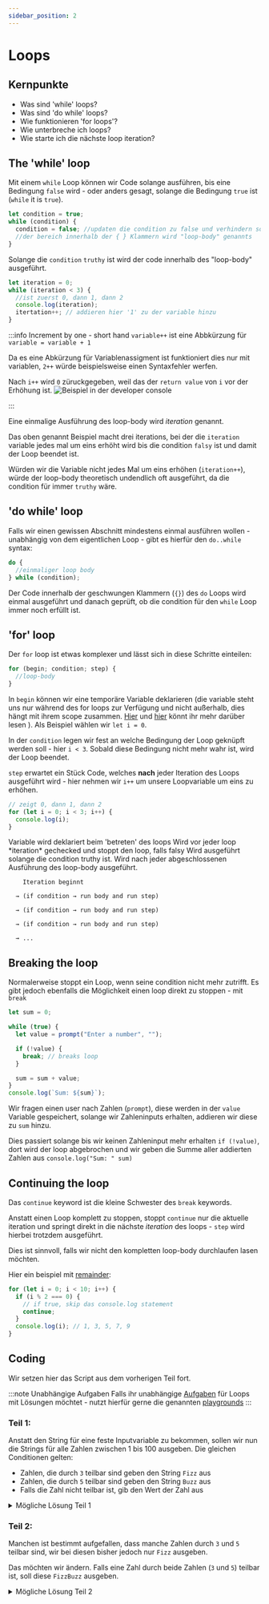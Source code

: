 ```yaml
---
sidebar_position: 2
---
```



# Loops

## Kernpunkte

- Was sind 'while' loops?
- Was sind 'do while' loops?
- Wie funktionieren 'for loops'?
- Wie unterbreche ich loops?
- Wie starte ich die nächste loop iteration?

## The 'while' loop

Mit einem `while` Loop können wir Code solange ausführen, bis eine Bedingung `false` wird - oder anders gesagt, solange die Bedingung `true` ist (`while` it is `true`).

```js
let condition = true;
while (condition) {
  condition = false; //updaten die condition zu false und verhindern so eine loop wiederholung
  //der bereich innerhalb der { } Klammern wird "loop-body" genannts
}
```

Solange die `condition` `truthy` ist wird der code innerhalb des "loop-body" ausgeführt.

```js
let iteration = 0;
while (iteration < 3) {
  //ist zuerst 0, dann 1, dann 2
  console.log(iteration);
  itertation++; // addieren hier '1' zu der variable hinzu
}
```

:::info Increment by one - short hand
`variable++` ist eine Abbkürzung für `variable = variable + 1`

Da es eine Abkürzung für Variablenassigment ist funktioniert dies nur mit variablen, `2++` würde beispielsweise einen Syntaxfehler werfen.

Nach `i++` wird `0` züruckgegeben, weil das der `return value` von `i` vor der Erhöhung ist.
![Beispiel in der developer console](../../static/screenshots/console-increment.png)

:::

Eine einmalige Ausführung des loop-body wird _iteration_ genannt.

Das oben genannt Beispiel macht drei iterations, bei der die `iteration` variable jedes mal um eins
erhöht wird bis die condition `falsy` ist und damit der Loop beendet ist.

Würden wir die Variable nicht jedes Mal um eins erhöhen (`iteration++`), würde der loop-body
theoretisch undendlich oft ausgeführt, da die condition für immer `truthy` wäre.

## 'do while' loop

Falls wir einen gewissen Abschnitt mindestens einmal ausführen wollen - unabhängig von dem eigentlichen Loop - gibt es hierfür den `do..while` syntax:

```js
do {
  //einmaliger loop body
} while (condition);
```

Der Code innerhalb der geschwungen Klammern (`{}`) des `do` Loops wird einmal ausgeführt
und danach geprüft, ob die condition für den `while` Loop immer noch erfüllt ist.

## 'for' loop

Der `for` loop ist etwas komplexer und lässt sich in diese Schritte einteilen:

```js
for (begin; condition; step) {
  //loop-body
}
```

In `begin` können wir eine temporäre Variable deklarieren (die variable steht uns nur während des
for loops zur Verfügung und nicht außerhalb, dies hängt mit ihrem scope zusammen. [Hier](https://www.w3schools.com/js/js_scope.asp) und [hier](https://javascript.info/closure) könnt ihr mehr
darüber lesen ). Als Beispiel wählen wir `let i = 0`.

In der `condition` legen wir fest an welche Bedingung der Loop geknüpft werden soll  - hier `i < 3`. Sobald diese Bedingung nicht mehr wahr ist, wird der Loop beendet.

`step` erwartet ein Stück Code, welches **nach** jeder Iteration des Loops ausgeführt wird - hier nehmen wir `i++` um unsere Loopvariable um eins zu erhöhen.

```js
// zeigt 0, dann 1, dann 2
for (let i = 0; i < 3; i++) {
  console.log(i);
}
```

<Tabs>
  <TabItem value="begin" label="begin" default>
    Variable wird deklariert beim 'betreten' des loops
  </TabItem>
  <TabItem value=" condition" label="condition" default>
    Wird vor jeder loop *iteration* gechecked und stoppt den loop, falls falsy
  </TabItem>
  <TabItem value="loop-body" label="loop-body" default>
    Wird ausgeführt solange die condition truthy ist.
  </TabItem>
  <TabItem value="step" label="step" default>
    Wird nach jeder abgeschlossenen Ausführung des loop-body ausgeführt.
  </TabItem>
  <TabItem value='ablauf' label='Visueller Ablauf' default>

        Iteration beginnt

      → (if condition → run body and run step)

      → (if condition → run body and run step)

      → (if condition → run body and run step)

      → ...

  </TabItem>
</Tabs>

## Breaking the loop

Normalerweise stoppt ein Loop, wenn seine condition nicht mehr zutrifft.
Es gibt jedoch ebenfalls die Möglichkeit einen loop direkt zu stoppen - mit `break`

```js
let sum = 0;

while (true) {
  let value = prompt("Enter a number", "");

  if (!value) {
    break; // breaks loop
  }

  sum = sum + value;
}
console.log(`Sum: ${sum}`);
```

Wir fragen einen user nach Zahlen (`prompt`), diese werden in der `value` Variable gespeichert,
solange wir Zahleninputs erhalten, addieren wir diese zu `sum` hinzu.

Dies passiert solange bis wir keinen Zahleninput mehr erhalten `if (!value)`, dort wird
der loop abgebrochen und wir geben die Summe aller addierten Zahlen aus `console.log("Sum: " sum)`

## Continuing the loop

Das `continue` keyword ist die kleine Schwester des `break` keywords.

Anstatt einen Loop komplett zu stoppen, stoppt `continue` nur die aktuelle iteration und springt direkt in die nächste _iteration_ des loops - `step`
wird hierbei trotzdem ausgeführt.

Dies ist sinnvoll, falls wir nicht den kompletten loop-body durchlaufen lasen möchten.

Hier ein beispiel mit [remainder](../part-one/operands#mathoperands):

```js
for (let i = 0; i < 10; i++) {
  if (i % 2 === 0) {
    // if true, skip das console.log statement
    continue;
  }
  console.log(i); // 1, 3, 5, 7, 9
}
```

## Coding

Wir setzen hier das Script aus dem vorherigen Teil fort.

:::note Unabhängige Aufgaben
Falls ihr unabhängige [Aufgaben](https://javascript.info/while-for#tasks) für Loops mit
Lösungen möchtet - nutzt hierfür gerne die genannten [playgrounds](../intro#playgrounds)
:::

### Teil 1:

Anstatt den String für eine feste Inputvariable zu bekommen, sollen wir nun die Strings
für alle Zahlen zwischen 1 bis 100 ausgeben.
Die gleichen Conditionen gelten:

- Zahlen, die durch `3` teilbar sind geben den String `Fizz` aus
- Zahlen, die durch `5` teilbar sind geben den String `Buzz` aus
- Falls die Zahl nicht teilbar ist, gib den Wert der Zahl aus

<details>
<summary>Mögliche Lösung Teil 1</summary>

```js
//jshint esnext:true

for (let i = 1; i <= 100; i++) {
  //loop bis 100 in 1er Schritten
  if (i % 3 === 0) {
    //condition 1
    console.log("Fizz");
    continue; //starte die nächste iteration
  }
  if (i % 5 === 0) {
    //condition 2
    console.log("Buzz");
    continue; //starte die nächste iteration
  }
  console.log(i); // gib die Zahl aus
}
```

</details>

### Teil 2:

Manchen ist bestimmt aufgefallen, dass manche Zahlen durch `3` und `5` teilbar sind,
wir bei diesen bisher jedoch nur `Fizz` ausgeben.

Das möchten wir ändern.
Falls eine Zahl durch beide Zahlen (`3` und `5`) teilbar ist, soll diese `FizzBuzz` ausgeben.

<details>
<summary>Mögliche Lösung Teil 2</summary>

```js
//jshint esnext:true

for (let i = 1; i <= 100; i++) {
  //loop bis 100 in 1er Schritten
  if (i % 3 === 0 && i % 5 === 0) {
    // condition 3
    console.log("FizzBuzz");
    continue; //starte die nächste iteration
  }

  if (i % 3 === 0) {
    //condition 1
    console.log("Fizz");
    continue; //starte die nächste iteration
  }
  if (i % 5 === 0) {
    //condition 2
    console.log("Buzz");
    continue; //starte die nächste iteration
  }
  console.log(i); // gib die Zahl aus
}
```

Eine weitere Lösung mit einem
[ternary operator](../part-two/conditionals#ternary-operator-) wäre:

```js
for (let i = 1; i <= 100; i++) {
  //loop bis 100 in 1er Schritten
  let output = ""; // Wir deklarieren einen leeren string, der updatebar ist
  if (i % 3 === 0) {
    //condition 1
    output += "Fizz";
    // Wir updaten die output variable durch das anhängen von "Fizz"
    // += ist dabei eine Abkürzung für: output = output + "Fizz"
  }
  if (i % 5 === 0) {
    //condition 2
    output += "Buzz"; //Wir updaten hier wieder und hängen "Buzz" an
  }
  console.log(output === "" ? i : output);
  // Wir checken mit einem conditional operator, ob der string leer ist und geben
  // je nach dem in der console entweder die Zahl(i) oder den String(output) aus
}
```

</details>
